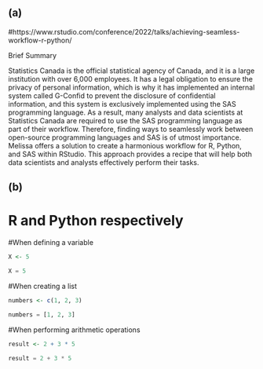 
## (a)

#https://www.rstudio.com/conference/2022/talks/achieving-seamless-workflow-r-python/

Brief Summary

Statistics Canada is the official statistical agency of Canada, and it is a large institution with over 6,000 employees. It has a legal obligation to ensure the privacy of personal information, which is why it has implemented an internal system called G-Confid to prevent the disclosure of confidential information, and this system is exclusively implemented using the SAS programming language. As a result, many analysts and data scientists at Statistics Canada are required to use the SAS programming language as part of their workflow. Therefore, finding ways to seamlessly work between open-source programming languages and SAS is of utmost importance.
Melissa offers a solution to create a harmonious workflow for R, Python, and SAS within RStudio. This approach provides a recipe that will help both data scientists and analysts effectively perform their tasks.

## (b)

# R and Python respectively

#When defining a variable

```r
X <- 5
```
```Python
X = 5
```
#When creating a list

```r
numbers <- c(1, 2, 3)
```
```Python
numbers = [1, 2, 3]
```
#When performing arithmetic operations

```r
result <- 2 + 3 * 5 
```
```Python
result = 2 + 3 * 5
```